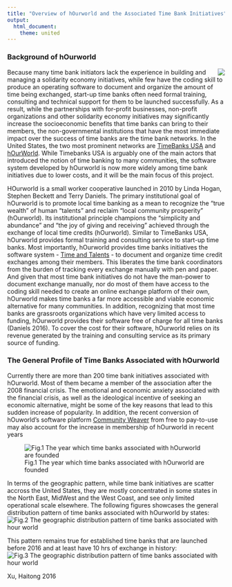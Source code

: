 ```yaml
---
title: "Overview of hOurworld and the Associated Time Bank Initiatives"
output:
  html_document:
    theme: united
---
```

### Background of hOurworld

<img style="float: right;" src="graphics/ico_hOurworld.png">

Because many time bank initiators lack the experience in building and managing a solidarity economy initiatives, while few have the coding skill to produce an operating software to document and organize the amount of time being exchanged, start-up time banks often need formal training, consulting and technical support for them to be launched successfully. As a result, while the partnerships with for-profit businesses, non-profit organizations and other solidarity economy initiatives may significantly increase the socioeconomic benefits that time banks can bring to their members, the non-governmental institutions that have the most immediate impact over the success of time banks are the time bank networks. In the United States, the two most prominent networks are [TimeBanks USA](http://timebanks.org) and [hOurWorld](http://www.hourworld.org). While Timebanks USA is arguably one of the main actors that introduced the notion of time banking to many communities, the software system developed by hOurworld is now more widely among time bank initiatives due to lower costs, and it will be the main focus of this project.

HOurworld is a small worker cooperative launched in 2010 by Linda Hogan, Stephen Beckett and Terry Daniels. The primary institutional goal of hOurworld is to promote local time banking as a mean to recognize the “true wealth” of human “talents” and reclaim “local community prosperity” (hOurworld). Its institutional principle champions the “simplicity and abundance” and “the joy of giving and receiving” achieved through the exchange of local time credits (hOurworld). Similar to TimeBanks USA, hOurworld provides formal training and consulting service to start-up time banks. Most importantly, hOurworld provides time banks initiatives the software system - [Time and Talents](http://www.hourworld.org/_TimeAndTalents.htm) - to document and organize time credit exchanges among their members. This liberates the time bank coordinators from the burden of tracking every exchange manually with pen and paper. And given that most time bank initiatives do not have the man-power to document exchange manually, nor do most of them have access to the coding skill needed to create an online exchange platform of their own, hOurworld makes time banks a far more accessible and viable economic alternative for many communities.  In addition, recognizing that most time banks are grassroots organizations which have very limited access to funding, hOurworld provides their software free of charge for all time banks (Daniels 2016). To cover the cost for their software, hOurworld relies on its revenue generated by the training and consulting service as its primary source of funding.

### The General Profile of Time Banks Associated with hOurworld
Currently there are more than 200 time bank initiatives associated with hOurworld. Most of them became a member of the association after the 2008 financial crisis. The emotional and economic anxiety associated with the financial crisis, as well as the ideological incentive of seeking an economic alternative, might be some of the key reasons that lead to this sudden increase of popularity. In addition, the recent conversion of hOuworld's software platform [Community Weaver](http://timebanks.org/get-started/community-weaver/) from free to pay-to-use may also account for the increase in membership of hOurworld in recent years

![Fig.1 The year which time banks associated with hOurworld are founded](graphics/barchart_timebank-by-year.png)

In terms of the geographic pattern, while time bank initiatives are scatter accross the United States, they are mostly concentrated in some states in the North East, MidWest and the West Coast, and see only limited operational scale elsewhere. The following figures showcases the general distribution pattern of time banks associated with hOurworld by states:
![Fig.2 The geographic distribution pattern of time banks associated with hour world](graphics/barchart_timebank-by-state-all.png)

This pattern remains true for established time banks that are launched before 2016 and at least have 10 hrs of exchange in history:
![Fig.3 The geographic distribution pattern of time banks associated with hour world](graphics/barchart_timebank-by-state-established.png)

Xu, Haitong 2016